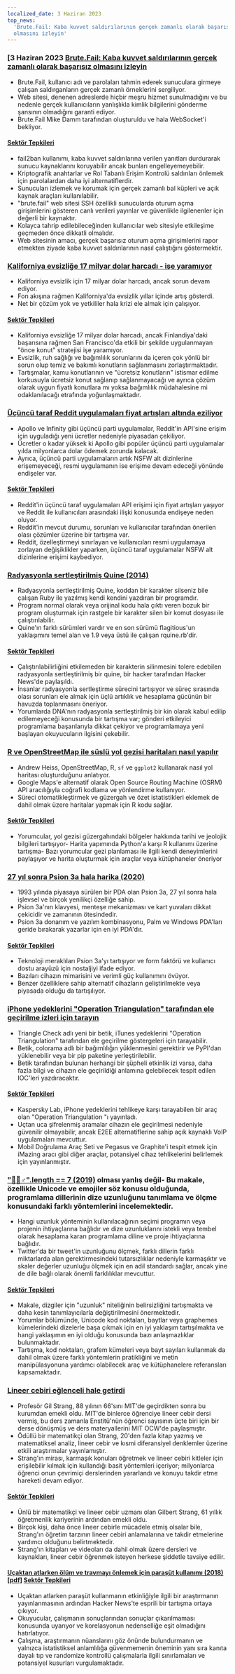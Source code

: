 ```yaml
---
localized_date: 3 Haziran 2023
top_news:
  'Brute.Fail: Kaba kuvvet saldırılarının gerçek zamanlı olarak başarısız
  olmasını izleyin'
---
```




<CallToAction />

<Steps>

### [3 Haziran 2023 [Brute.Fail: Kaba kuvvet saldırılarının gerçek zamanlı olarak başarısız olmasını izleyin](https://brute.fail/)

- Brute.Fail, kullanıcı adı ve parolaları tahmin ederek sunuculara girmeye çalışan saldırganların gerçek zamanlı örneklerini sergiliyor.
- Web sitesi, denenen adreslerde hiçbir meşru hizmet sunulmadığını ve bu nedenle gerçek kullanıcıların yanlışlıkla kimlik bilgilerini gönderme şansının olmadığını garanti ediyor.
- Brute.Fail Mike Damm tarafından oluşturuldu ve hala WebSocket'i bekliyor.

#### [Sektör Tepkileri](http://news.ycombinator.com/item?id=36169954)

- fail2ban kullanımı, kaba kuvvet saldırılarına verilen yanıtları durdurarak sunucu kaynaklarını koruyabilir ancak bunları engelleyemeyebilir.
- Kriptografik anahtarlar ve Rol Tabanlı Erişim Kontrolü saldırıları önlemek için parolalardan daha iyi alternatiflerdir.
- Sunucuları izlemek ve korumak için gerçek zamanlı bal küpleri ve açık kaynak araçları kullanılabilir.
- "brute.fail" web sitesi SSH özellikli sunucularda oturum açma girişimlerini gösteren canlı verileri yayınlar ve güvenlikle ilgilenenler için değerli bir kaynaktır.
- Kolayca tahrip edilebileceğinden kullanıcılar web sitesiyle etkileşime geçmeden önce dikkatli olmalıdır.
- Web sitesinin amacı, gerçek başarısız oturum açma girişimlerini rapor etmekten ziyade kaba kuvvet saldırılarının nasıl çalıştığını göstermektir.

### [Kaliforniya evsizliğe 17 milyar dolar harcadı - işe yaramıyor](https://www.wsj.com/articles/california-homeless-population-oakland-wood-street-encampment-78d42cc3)

- Kaliforniya evsizlik için 17 milyar dolar harcadı, ancak sorun devam ediyor.
- Fon akışına rağmen Kaliforniya'da evsizlik yıllar içinde artış gösterdi.
- Net bir çözüm yok ve yetkililer hala krizi ele almak için çalışıyor.

#### [Sektör Tepkileri](http://news.ycombinator.com/item?id=36162154)

- Kaliforniya evsizliğe 17 milyar dolar harcadı, ancak Finlandiya'daki başarısına rağmen San Francisco'da etkili bir şekilde uygulanmayan "önce konut" stratejisi işe yaramıyor.
- Evsizlik, ruh sağlığı ve bağımlılık sorunlarını da içeren çok yönlü bir sorun olup temiz ve bakımlı konutların sağlanmasını zorlaştırmaktadır.
- Tartışmalar, kamu konutlarının ve "ücretsiz konutların" istismar edilme korkusuyla ücretsiz konut sağlanıp sağlanmayacağı ve ayrıca çözüm olarak uygun fiyatlı konutlara mı yoksa bağımlılık müdahalesine mi odaklanılacağı etrafında yoğunlaşmaktadır.

### [Üçüncü taraf Reddit uygulamaları fiyat artışları altında eziliyor](https://kotaku.com/reddit-third-party-3rd-apps-pricing-crush-ios-android-1850493992)

- Apollo ve Infinity gibi üçüncü parti uygulamalar, Reddit'in API'sine erişim için uyguladığı yeni ücretler nedeniyle piyasadan çekiliyor.
- Ücretler o kadar yüksek ki Apollo gibi popüler üçüncü parti uygulamalar yılda milyonlarca dolar ödemek zorunda kalacak.
- Ayrıca, üçüncü parti uygulamaların artık NSFW alt dizinlerine erişemeyeceği, resmi uygulamanın ise erişime devam edeceği yönünde endişeler var.

#### [Sektör Tepkileri](http://news.ycombinator.com/item?id=36162235)

- Reddit'in üçüncü taraf uygulamaları API erişimi için fiyat artışları yaşıyor ve Reddit ile kullanıcıları arasındaki ilişki konusunda endişeye neden oluyor.
- Reddit'in mevcut durumu, sorunları ve kullanıcılar tarafından önerilen olası çözümler üzerine bir tartışma var.
- Reddit, özelleştirmeyi sınırlayan ve kullanıcıları resmi uygulamaya zorlayan değişiklikler yaparken, üçüncü taraf uygulamalar NSFW alt dizinlerine erişimi kaybediyor.

### [Radyasyonla sertleştirilmiş Quine (2014)](https://github.com/mame/radiation-hardened-quine)

- Radyasyonla sertleştirilmiş Quine, koddan bir karakter silseniz bile çalışan Ruby ile yazılmış kendi kendini yazdıran bir programdır.
- Program normal olarak veya orijinal kodu hala çıktı veren bozuk bir program oluşturmak için rastgele bir karakter silen bir komut dosyası ile çalıştırılabilir.
- Quine'ın farklı sürümleri vardır ve en son sürümü flagitious'un yaklaşımını temel alan ve 1.9 veya üstü ile çalışan rquine.rb'dir.

#### [Sektör Tepkileri](http://news.ycombinator.com/item?id=36162164)

- Çalıştırılabilirliğini etkilemeden bir karakterin silinmesini tolere edebilen radyasyonla sertleştirilmiş bir quine, bir hacker tarafından Hacker News'de paylaşıldı.
- İnsanlar radyasyonla sertleştirme sürecini tartışıyor ve süreç sırasında olası sorunları ele almak için üçlü artıklık ve hesaplama gücünün bir havuzda toplanmasını öneriyor.
- Yorumlarda DNA'nın radyasyonla sertleştirilmiş bir kin olarak kabul edilip edilemeyeceği konusunda bir tartışma var; gönderi etkileyici programlama başarılarıyla dikkat çekiyor ve programlamaya yeni başlayan okuyucuların ilgisini çekebilir.

### [R ve OpenStreetMap ile süslü yol gezisi haritaları nasıl yapılır](https://www.andrewheiss.com/blog/2023/06/01/geocoding-routing-openstreetmap-r/)

- Andrew Heiss, OpenStreetMap, R, `sf` ve `ggplot2` kullanarak nasıl yol haritası oluşturduğunu anlatıyor.
- Google Maps'e alternatif olarak Open Source Routing Machine (OSRM) API aracılığıyla coğrafi kodlama ve yönlendirme kullanıyor.
- Süreci otomatikleştirmek ve güzergah ve özet istatistikleri eklemek de dahil olmak üzere haritalar yapmak için R kodu sağlar.

#### [Sektör Tepkileri](http://news.ycombinator.com/item?id=36159864)

- Yorumcular, yol gezisi güzergahındaki bölgeler hakkında tarihi ve jeolojik bilgileri tartışıyor- Harita yapımında Python'a karşı R kullanımı üzerine tartışma- Bazı yorumcular gezi planlaması ile ilgili kendi deneyimlerini paylaşıyor ve harita oluşturmak için araçlar veya kütüphaneler öneriyor

### [27 yıl sonra Psion 3a hala harika (2020)](https://mcgst.com/2020/12/01/27-years-later-and-the-psion-3a-is-still-wonderful/)

- 1993 yılında piyasaya sürülen bir PDA olan Psion 3a, 27 yıl sonra hala işlevsel ve birçok yenilikçi özelliğe sahip.
- Psion 3a'nın klavyesi, menteşe mekanizması ve kart yuvaları dikkat çekicidir ve zamanının ötesindedir.
- Psion 3a donanım ve yazılım kombinasyonu, Palm ve Windows PDA'ları geride bırakarak yazarlar için en iyi PDA'dır.

#### [Sektör Tepkileri](http://news.ycombinator.com/item?id=36162265)

- Teknoloji meraklıları Psion 3a'yı tartışıyor ve form faktörü ve kullanıcı dostu arayüzü için nostaljiyi ifade ediyor.
- Bazıları cihazın mimarisini ve verimli güç kullanımını övüyor.
- Benzer özelliklere sahip alternatif cihazların geliştirilmekte veya piyasada olduğu da tartışılıyor.

### [iPhone yedeklerini "Operation Triangulation" tarafından ele geçirilme izleri için tarayın](https://github.com/KasperskyLab/triangle_check)

- Triangle Check adlı yeni bir betik, iTunes yedeklerini "Operation Triangulation" tarafından ele geçirilme göstergeleri için tarayabilir.
- Betik, colorama adlı bir bağımlılığın yüklenmesini gerektirir ve PyPI'dan yüklenebilir veya bir pip paketine yerleştirilebilir.
- Betik tarafından bulunan herhangi bir şüpheli etkinlik izi varsa, daha fazla bilgi ve cihazın ele geçirildiği anlamına gelebilecek tespit edilen IOC'leri yazdıracaktır.

#### [Sektör Tepkileri](http://news.ycombinator.com/item?id=36164340)

- Kaspersky Lab, iPhone yedeklerini tehlikeye karşı tarayabilen bir araç olan "Operation Triangulation "ı yayınladı.
- Uçtan uca şifrelenmiş aramalar cihazın ele geçirilmesi nedeniyle güvenilir olmayabilir, ancak E2EE alternatiflerine sahip açık kaynaklı VoIP uygulamaları mevcuttur.
- Mobil Doğrulama Araç Seti ve Pegasus ve Graphite'i tespit etmek için iMazing aracı gibi diğer araçlar, potansiyel cihaz tehlikelerini belirlemek için yayınlanmıştır.

### ["🤦🏼♂".length == 7 (2019)](https://hsivonen.fi/string-length/) olması yanlış değil- Bu makale, özellikle Unicode ve emojiler söz konusu olduğunda, programlama dillerinin dize uzunluğunu tanımlama ve ölçme konusundaki farklı yöntemlerini incelemektedir.

- Hangi uzunluk yönteminin kullanılacağının seçimi programın veya projenin ihtiyaçlarına bağlıdır ve dize uzunluklarını istekli veya tembel olarak hesaplama kararı programlama diline ve proje ihtiyaçlarına bağlıdır.
- Twitter'da bir tweet'in uzunluğunu ölçmek, farklı dillerin farklı miktarlarda alan gerektirmesindeki tutarsızlıklar nedeniyle karmaşıktır ve skaler değerler uzunluğu ölçmek için en adil standardı sağlar, ancak yine de dile bağlı olarak önemli farklılıklar mevcuttur.

#### [Sektör Tepkileri](http://news.ycombinator.com/item?id=36159443)

- Makale, dizgiler için "uzunluk" niteliğinin belirsizliğini tartışmakta ve daha kesin tanımlayıcılarla değiştirilmesini önermektedir.
- Yorumlar bölümünde, Unicode kod noktaları, baytlar veya graphemes kümelerindeki dizelerle başa çıkmak için en iyi yaklaşım tartışılmakta ve hangi yaklaşımın en iyi olduğu konusunda bazı anlaşmazlıklar bulunmaktadır.
- Tartışma, kod noktaları, grafem kümeleri veya bayt sayıları kullanmak da dahil olmak üzere farklı yöntemlerin pratikliğini ve metin manipülasyonuna yardımcı olabilecek araç ve kütüphanelere referansları kapsamaktadır.

### [Lineer cebiri eğlenceli hale getirdi](https://news.mit.edu/2023/gilbert-strang-made-linear-algebra-fun-0531)

- Profesör Gil Strang, 88 yılının 66'sını MIT'de geçirdikten sonra bu kurumdan emekli oldu. MIT'de binlerce öğrenciye lineer cebir dersi vermiş, bu ders zamanla Enstitü'nün öğrenci sayısının üçte biri için bir derse dönüşmüş ve ders materyallerini MIT OCW'de paylaşmıştır.
- Ödüllü bir matematikçi olan Strang, 20'den fazla kitap yazmış ve matematiksel analiz, lineer cebir ve kısmi diferansiyel denklemler üzerine etkili araştırmalar yayınlamıştır.
- Strang'ın mirası, karmaşık konuları öğretmek ve lineer cebiri kitleler için erişilebilir kılmak için kullandığı basit yöntemleri içeriyor; milyonlarca öğrenci onun çevrimiçi derslerinden yararlandı ve konuyu takdir etme hareketi devam ediyor.

#### [Sektör Tepkileri](http://news.ycombinator.com/item?id=36168068)

- Ünlü bir matematikçi ve lineer cebir uzmanı olan Gilbert Strang, 61 yıllık öğretmenlik kariyerinin ardından emekli oldu.
- Birçok kişi, daha önce lineer cebirle mücadele etmiş olsalar bile, Strang'ın öğretim tarzının lineer cebiri anlamalarına ve takdir etmelerine yardımcı olduğunu belirtmektedir.
- Strang'ın kitapları ve videoları da dahil olmak üzere dersleri ve kaynakları, lineer cebir öğrenmek isteyen herkese şiddetle tavsiye edilir.

#### [Uçaktan atlarken ölüm ve travmayı önlemek için paraşüt kullanımı (2018) [pdf]](https://www.bmj.com/content/bmj/363/bmj.k5094.full.pdf) [Sektör Tepkileri](http://news.ycombinator.com/item?id=36161175)

- Uçaktan atlarken paraşüt kullanmanın etkinliğiyle ilgili bir araştırmanın yayınlanmasının ardından Hacker News'te esprili bir tartışma ortaya çıkıyor.
- Okuyucular, çalışmanın sonuçlarından sonuçlar çıkarılmaması konusunda uyarıyor ve korelasyonun nedenselliğe eşit olmadığını hatırlatıyor.
- Çalışma, araştırmanın nüanslarını göz önünde bulundurmanın ve yalnızca istatistiksel anlamlılığa güvenmemenin öneminin yanı sıra kanıta dayalı tıp ve randomize kontrollü çalışmalarla ilgili sınırlamaları ve potansiyel kusurları vurgulamaktadır.

</Steps>
